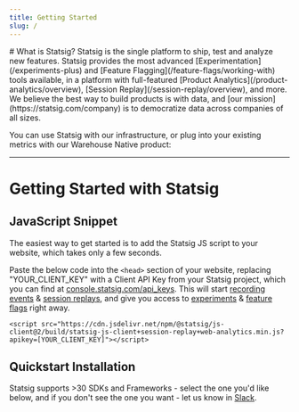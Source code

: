 ```yaml
---
title: Getting Started
slug: /
---
```



<Styles />
# What is Statsig?
Statsig is the single platform to ship, test and analyze new features. Statsig provides the most advanced [Experimentation](/experiments-plus) and [Feature Flagging](/feature-flags/working-with) tools available, in a platform with full-featured [Product Analytics](/product-analytics/overview), [Session Replay](/session-replay/overview), and more. We believe the best way to build products is with data, and [our mission](https://statsig.com/company) is to democratize data across companies of all sizes. 

You can use Statsig with our infrastructure, or plug into your existing metrics with our Warehouse Native product:

<ImportantConcepts />

<hr />

# Getting Started with Statsig
## JavaScript Snippet

The easiest way to get started is to add the Statsig JS script to your website, which takes only a few seconds. 

Paste the below code into the `<head>` section of your website, replacing "YOUR_CLIENT_KEY" with a Client API Key from your Statsig project, which you can find at [console.statsig.com/api_keys](https://console.statsig.com/api_keys). This will start [recording events](/webanalytics/overview) & [session replays](/session-replay/overview), and give you access to [experiments](/experiments-plus) & [feature flags](/feature-flags/working-with) right away.

```
<script src="https://cdn.jsdelivr.net/npm/@statsig/js-client@2/build/statsig-js-client+session-replay+web-analytics.min.js?apikey=[YOUR_CLIENT_KEY]"></script>
```

## Quickstart Installation

Statsig supports >30 SDKs and Frameworks - select the one you'd like below, and if you don't see the one you want - let us know in [Slack](https://statsig.com/slack).

<SDKAndFrameworks />